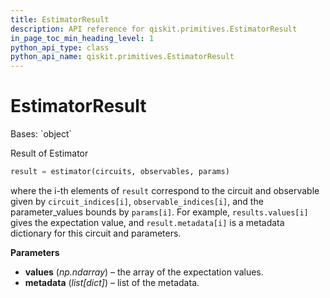 ```yaml
---
title: EstimatorResult
description: API reference for qiskit.primitives.EstimatorResult
in_page_toc_min_heading_level: 1
python_api_type: class
python_api_name: qiskit.primitives.EstimatorResult
---
```


# EstimatorResult

<Class id="qiskit.primitives.EstimatorResult" isDedicatedPage={true} github="https://github.com/qiskit/qiskit/tree/stable/0.20/qiskit/primitives/estimator_result.py" signature="EstimatorResult(values, metadata)">
  Bases: `object`

  Result of Estimator

  ```python
  result = estimator(circuits, observables, params)
  ```

  where the i-th elements of `result` correspond to the circuit and observable given by `circuit_indices[i]`, `observable_indices[i]`, and the parameter\_values bounds by `params[i]`. For example, `results.values[i]` gives the expectation value, and `result.metadata[i]` is a metadata dictionary for this circuit and parameters.

  **Parameters**

  *   **values** (*np.ndarray*) – the array of the expectation values.
  *   **metadata** (*list\[dict]*) – list of the metadata.
</Class>

